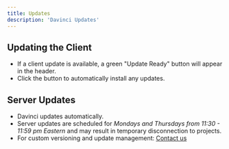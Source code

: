 ```yaml
---
title: Updates
description: 'Davinci Updates'
---
```


## Updating the Client
- If a client update is available, a green "Update Ready" button will appear in the header.
- Click the button to automatically install any updates.

## Server Updates
- Davinci updates automatically.
- Server updates are scheduled for *Mondays and Thursdays from 11:30 - 11:59 pm Eastern* and may result in temporary disconnection to projects.
- For custom versioning and update management: [Contact us](https://www.celedonsolutions.com/contact)
